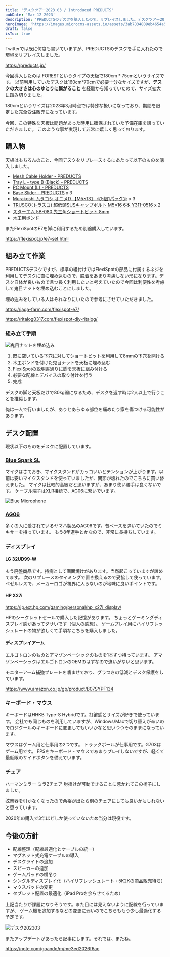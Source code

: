 ```yaml
---
title: 'デスクツアー2023.03 / Introduced PREDUCTS'
pubDate: 'Mar 12 2023'
description: 'PREDUCTSのデスクを購入したので、リプレイスしました。デスクツアー2023年3月版を行っているので、デスクツアーが好きな人にはぜひ見ていってほしいです。'
heroImage: 'https://images.microcms-assets.io/assets/3ab7834809eb4654a5239e79fba895de/e34867476c1f498eb28ec6fbbfb71558/DESK%20TOUR%20March%2C%202023.png'
draft: false
isToc: true
---
```


Twitterでは既に何度も書いていますが、PREDUCTSのデスクを手に入れたので環境をリプレイスしました。

https://preducts.jp/

今回導入したのは FORESTというタイプの天板で180cm * 75cmというサイズです。
以前利用していたデスクは160cm*70cmで必要十分なサイズですが、**デスクの大きさは心のゆとりに繋がること** を経験から知っていたので、サイズ拡大に踏み切りました。

180cmというサイズは2023年3月時点では特殊な扱いになっており、期間を限定した完全受注販売になっています。

今回、この特殊な天板は問題があった時用に確保されていた予備在庫を譲っていただきました。
このような事が実現して非常に嬉しく思っております。

## 購入物

天板はもちろんのこと、今回デスクをリプレースするにあたって以下のものを購入しました。

- [Mesh Cable Holder - PREDUCTS](https://preducts.jp/products/mesh-cable-holder)
- [Tray L - type B (Black) - PREDUCTS](https://preducts.jp/products/tray-l-type-b)
- [PC Mount (L) - PREDUCTS](https://preducts.jp/products/pc-mount?variant=42295292887212)
- [Base Slider - PREDUCTS](https://preducts.jp/products/base-slider) x 3
- [Murakoshi ムラコシ オニメD 【M5×13】 ≪5個1パック≫](https://www.amazon.co.jp/gp/product/B00AK475TK) x 3
- [TRUSCO(トラスコ) 超低頭SUSキャップボルト M5×16 6本 Y311-0516](https://www.amazon.co.jp/gp/product/B0795CVG5M) x 2
- [スターエム 5B-080 先三角ショートビット 8mm](https://www.amazon.co.jp/gp/product/B001WHBBQW)
- 木工用ボンド

またFlexiSpotのE7を脚に利用するため別途購入しています。

https://flexispot.jp/e7-set.html

## 組み立て作業

PREDUCTSデスクですが、標準の組付けではFlexiSpotの部品に付属するネジを利用してデスクに直に埋め込むので、脱着をあまり考慮しない形になります。デスク自体が良いもので且つ長く利用したいと考えていたので今回は利便性を考慮して鬼目ナットを埋め込むことにしました。

埋め込みをしている人はそれなりにいたので参考にさせていただきました。

https://jaga-farm.com/flexispot-e7/

https://ritalog0317.com/flexispot-diy-ritalog/

### 組み立て手順

![鬼目ナットを埋め込み](https://images.microcms-assets.io/assets/3ab7834809eb4654a5239e79fba895de/ae1a6883f9bf479f82f0150499381bf3/%E9%AC%BC%E7%9B%AE%E3%83%8A%E3%83%83%E3%83%88%E5%9F%8B%E3%82%81%E8%BE%BC%E3%81%BF.jpeg?auto=format)

1. 既に空いている下穴に対してショートビットを利用して8mmの下穴を開ける
2. 木工ボンドを付けた鬼目ナットを天板に埋め込む
3. FlexiSpotの説明書通りに脚を天板に組み付ける
4. 必要な配線とデバイスの取り付けを行う
5. 完成

デスクの脚と天板だけで80kg弱になるため、デスクを返す時は2人以上で行うことを推奨します。

俺は一人で行いましたが、ありとあらゆる部位を痛めたり家を傷つける可能性があります。

## デスク配置

現状以下のものをデスクに配置しています。

### [Blue Spark SL](https://www.amazon.co.jp/dp/B09R4GW3V6)

マイクはさておき、マイクスタンドがカッコいいとテンションが上がります。以前は安いマイクスタンドを使っていましたが、関節が壊れたのでこちらに買い替えました。
マイクは比較的高級だと思いますが、あまり使い勝手は良くないです。
ケーブル端子はXLR接続で、AG06に繋いでいます。

![Blue Microphone](https://images.microcms-assets.io/assets/3ab7834809eb4654a5239e79fba895de/48781b4678344d2d960e1bd8fc30ee09/blue-microphone.jpeg?auto=format)

### [AG06](https://www.amazon.co.jp/dp/B09V7BFQV4)

多くの人に愛されているヤマハ製品のAG06です。昔ベースを弾いていたのでミキサーを持っています。
もう8年選手とかなので、非常に長持ちしています。

### ディスプレイ

#### LG 32UD99-W

もう廃盤商品です。持病として画面焼けがあります。当然起こっていますが諦めてます。
次のリプレースのタイミングで置き換えるので妥協して使っています。
ベゼルレスで、メーカーロゴが視界に入らないのが地味に良いポイントです。

#### HP X27i

https://jp.ext.hp.com/gaming/personal/hp_x27i_display/

HPのシークレットセールで購入した記憶があります。
ちょっとゲーミングディスプレイ感があってダサいです（個人の感想）。
ゲームプレイ用にハイリフレッシュレートの物が欲しくて手頃なこちらを購入しました。

#### ディスプレイアーム

エルゴトロンのものとアマゾンベーシックのものを1本ずつ持っています。
アマゾンベーシックはエルゴトロンのOEMのはずなので違いがないと思います。

モニターアーム補強プレートを噛ませており、グラつきの低減とデスク保護をしています。

https://www.amazon.co.jp/gp/product/B07SYPF134

### キーボード・マウス

キーボードはHHKB Type-S Hybridです。打鍵感とサイズが好きで使っています。
会社でも同じものを利用していますが、Windows/Macで切り替えが辛いのでロジクールのキーボードに変更してもいいかなと思いつつそのままになっています。

マウスはゲーム用と仕事用の2つです。
トラックボールが仕事用です。G703はゲーム用です。
FPSをキーボード・マウスであまりプレイしないですが、軽くて最低限のサイドボタンを備えています。

### チェア

ハーマンミラー ミラ2チェア
肘掛けが可動できることに惹かれてこの椅子にしました。

弦楽器を引かなくなったので余裕が出たら別のチェアにしても良いかもしれないと思っています。

2020年の購入で3年ほどしか使っていないため当分は現役です。

## 今後の方針

- 配線整理（配線最適化とケーブルの統一）
- マグネット式充電ケーブルの導入
- デスクライトの追加
- スピーカーの追加
- ゲームパッドの横吊り
- シングルディスプレイ化（ハイリフレッシュレート・5K2Kの商品販売待ち）
- マウスパッドの変更
- タブレット配置の最適化（iPad Proを余らせてるため）

上記当たりが課題になりそうです。また目には見えないように配線を行っていますが、
ゲーム機を追加するなどの変更に弱いのでこちらももう少し最適化する予定です。

![デスク202303](https://images.microcms-assets.io/assets/3ab7834809eb4654a5239e79fba895de/50241c8d4e8b43a0ac59d22ca4b9151b/2023-03-desk.jpeg?auto=format)

またアップデートがあったら記事にします。それでは、またね。

https://note.com/goando/m/me3ed2026f6ac
